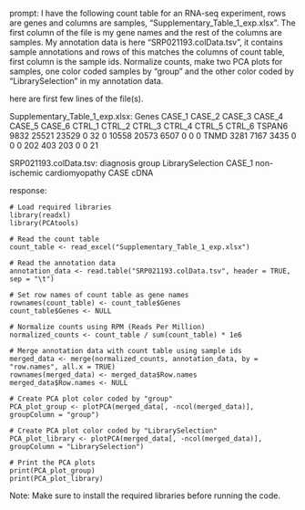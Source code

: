 prompt:
I have the following count table for an RNA-seq experiment, rows are genes and columns are samples, "Supplementary_Table_1_exp.xlsx". The first column of the file is my gene names and the rest of the columns are samples. My annotation data is here  "SRP021193.colData.tsv", it contains sample annotations and rows of this matches the columns of count table, first column is the sample ids. Normalize counts, make two PCA plots for samples, one color coded samples by "group" and the other color coded by "LibrarySelection" in my annotation data.

here are first few lines of the file(s).

Supplementary_Table_1_exp.xlsx:
Genes	CASE_1	CASE_2	CASE_3	CASE_4	CASE_5	CASE_6	CTRL_1	CTRL_2	CTRL_3	CTRL_4	CTRL_5	CTRL_6
TSPAN6	9832	25521	23529	0	32	0	10558	20573	6507	0	0	 0
TNMD	3281	 7167	 3435	0	 0	0	  202	  403	 203	0	0	21


SRP021193.colData.tsv:
	diagnosis	group	LibrarySelection
CASE_1	non-ischemic cardiomyopathy	CASE	cDNA


response:
```
# Load required libraries
library(readxl)
library(PCAtools)

# Read the count table
count_table <- read_excel("Supplementary_Table_1_exp.xlsx")

# Read the annotation data
annotation_data <- read.table("SRP021193.colData.tsv", header = TRUE, sep = "\t")

# Set row names of count table as gene names
rownames(count_table) <- count_table$Genes
count_table$Genes <- NULL

# Normalize counts using RPM (Reads Per Million)
normalized_counts <- count_table / sum(count_table) * 1e6

# Merge annotation data with count table using sample ids
merged_data <- merge(normalized_counts, annotation_data, by = "row.names", all.x = TRUE)
rownames(merged_data) <- merged_data$Row.names
merged_data$Row.names <- NULL

# Create PCA plot color coded by "group"
PCA_plot_group <- plotPCA(merged_data[, -ncol(merged_data)], groupColumn = "group")

# Create PCA plot color coded by "LibrarySelection"
PCA_plot_library <- plotPCA(merged_data[, -ncol(merged_data)], groupColumn = "LibrarySelection")

# Print the PCA plots
print(PCA_plot_group)
print(PCA_plot_library)
```
Note: Make sure to install the required libraries before running the code.
